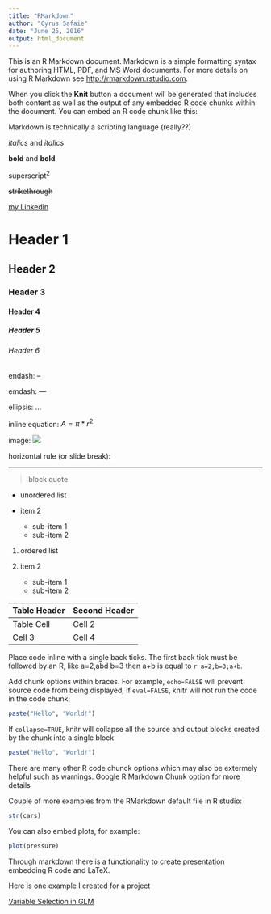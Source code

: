 ```yaml
---
title: "RMarkdown"
author: "Cyrus Safaie"
date: "June 25, 2016"
output: html_document
---
```


This is an R Markdown document. Markdown is a simple formatting syntax for authoring HTML, PDF, and MS Word documents. For more details on using R Markdown see <http://rmarkdown.rstudio.com>.

When you click the **Knit** button a document will be generated that includes both content as well as the output of any embedded R code chunks within the document. You can embed an R code chunk like this:


Markdown is technically a scripting language (really??)

*italics* and _italics_

**bold** and __bold__

superscript^2^

~~strikethrough~~

[my Linkedin](https://www.linkedin.com/in/hsafaie)

# Header 1

## Header 2

### Header 3

#### Header 4

##### Header 5

###### Header 6

endash: --

emdash: ---

ellipsis: ...

inline equation: $A = \pi*r^{2}$

image: ![](UC.png)

horizontal rule (or slide break):

***

> block quote

* unordered list


* item 2
    + sub-item 1
    + sub-item 2

1. ordered list

2. item 2
    + sub-item 1
    + sub-item 2

Table Header  | Second Header
------------- | -------------
Table Cell    | Cell 2
Cell 3        | Cell 4


Place code inline with a single back ticks. The
first back tick must be followed by an R, like
a=2,abd b=3 then a+b is equal to `r a=2;b=3;a+b`.

Add chunk options within braces. For example,
`echo=FALSE` will prevent source code from being
displayed, if `eval=FALSE`, knitr will not run the code in the code chunk:

```r
paste("Hello", "World!")
```

If `collapse=TRUE`, knitr will collapse all the source and output blocks created by the chunk into a single block.

```r
paste("Hello", "World!")
```

There are many other R code chunck options which may also be extermely helpful such as warnings. Google R Markdown Chunk option for more details 

Couple of more examples from the RMarkdown default file in R studio:

```r
str(cars)
```

You can also embed plots, for example:

```r
plot(pressure)
```

Through markdown there is a functionality to create presentation embedding R code and LaTeX.

Here is one example I created for a project

[Variable Selection in GLM](https://rpubs.com/hsafaie/glmnet)
